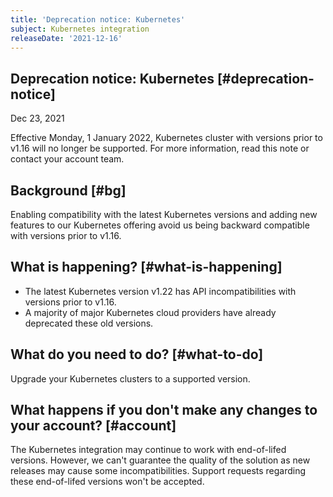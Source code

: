 ```yaml
---
title: 'Deprecation notice: Kubernetes'
subject: Kubernetes integration
releaseDate: '2021-12-16'
---
```


## Deprecation notice: Kubernetes [#deprecation-notice]
Dec 23, 2021
 
Effective Monday, 1 January  2022, Kubernetes cluster with versions prior to v1.16 will no longer be supported. For more information, read this note or contact your account team.

## Background [#bg]

Enabling compatibility with the latest Kubernetes versions and adding new features to our Kubernetes offering avoid us being backward compatible with versions prior to v1.16.

## What is happening? [#what-is-happening]

* The latest Kubernetes version v1.22 has API incompatibilities with versions prior to v1.16.
* A majority of major Kubernetes cloud providers have already deprecated these old versions.

## What do you need to do? [#what-to-do]

Upgrade your Kubernetes clusters to a supported version.

## What happens if you don't make any changes to your account? [#account]

The Kubernetes integration may continue to work with end-of-lifed versions. However, we can't guarantee the quality of the solution as new releases may cause some incompatibilities. 
Support requests regarding these end-of-lifed versions won't be accepted.
